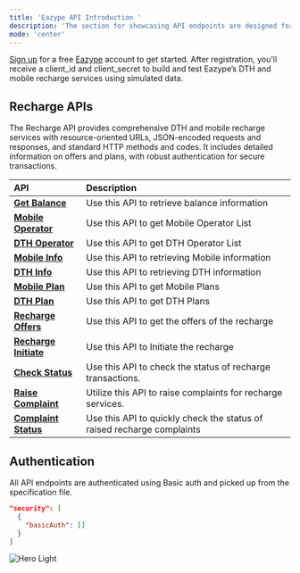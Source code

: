 ```yaml
---
title: 'Eazype API Introduction '
description: 'The section for showcasing API endpoints are designed for developers'
mode: 'center'
---
```



<Note>

 [Sign up](https://auth.enginify.in/signup) for a free [Eazype](https://eazype.com) account to get started. After registration, you'll receive a client_id and client_secret to build and test Eazype’s DTH and mobile recharge services using simulated data.

</Note>


## Recharge APIs 


The Recharge API provides comprehensive DTH and mobile recharge services with resource-oriented URLs, JSON-encoded requests and responses, and standard HTTP methods and codes. It includes detailed information on offers and plans, with robust authentication for secure transactions.


| API                                                                                                 | Description                                                            |
| :---------------------------------------------------------------------------------------------------| :--------------------------------------------------------------------- |
| <a href="/api-reference/eazype-api/endpoints/balance">**Get Balance**</a>                               | Use this API to retrieve balance information                           |
| <a href="/api-reference/eazype-api/endpoints/operator-mobile">**Mobile Operator**</a>               | Use this API to get Mobile Operator List                               |
| <a href="/api-reference/eazype-api/endpoints/operator-dth">**DTH Operator**</a>                 | Use this API to get DTH Operator List                                  |
| <a href="/api-reference/eazype-api/endpoints/mobile-info">**Mobile Info**</a>                       | Use this API to retrieving Mobile information                          |
| <a href="/api-reference/eazype-api/endpoints/dth-info">**DTH Info**</a>                             | Use this API to retrieving DTH information                             |
| <a href="/api-reference/eazype-api/endpoints/mobile-plan">**Mobile Plan**</a>                       | Use this API to get Mobile Plans                                       |
| <a href="/api-reference/eazype-api/endpoints/dth-plan">**DTH Plan**</a>                             | Use this API to get DTH Plans                                          |
| <a href="/api-reference/eazype-api/endpoints/offers">**Recharge Offers**</a>                        | Use this API to get the offers of the recharge                         |
| <a href="/api-reference/eazype-api/endpoints/recharge-init">**Recharge Initiate**</a>               | Use this API to Initiate the recharge                                  |
| <a href="/api-reference/eazype-api/endpoints/check-status">**Check Status**</a>                     | Use this API to check the status of recharge transactions.             |
| <a href="/api-reference/eazype-api/endpoints/complaint">**Raise Complaint**</a>                     |  Utilize this API to raise complaints for recharge services.           |
| <a href="/api-reference/eazype-api/endpoints/complaint-status">**Complaint Status**</a>             | Use this API to quickly check the status of raised recharge complaints |


## Authentication 

All API endpoints are authenticated using Basic auth and picked up from the specification file.

```json
"security": [
  {
    "basicAuth": []
  }
]
```

<img
  src="/images/auth.png"
  alt="Hero Light"
/>